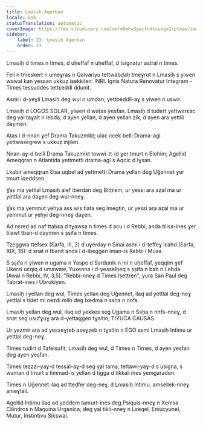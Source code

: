```yaml
---
title: Lmasiḥ Aqerban
locale: kab
statusTranslation: automatic
coverImage: https://res.cloudinary.com/xmfm6mhw3gwctndtcubgx2rptnae/image/upload/v1741354419/small_cover_la_gran_rebelion_28716e29d2.webp
sidebar:
    label: 23. Lmasiḥ Aqerban
    order: 23
---
```

Lmasiḥ d times n times, d uḥeffaf n uḥeffaf, d tsignatur astral n times.

Fell n tmeskert n umeɣras n Qalvariyu tettwabḍaḥ tmeɣrut n Lmasiḥ s yiwen wawal kan yesɛan ukkuẓ isekkilen: INRI. Ignis Natura Renovatur Integram - Times tessuddes tettɛeddi ddunit.

Asmi i d-yeɣli Lmasiḥ deg wul n umdan, yettbeddil-aɣ s yiwen n uswir.

Lmasiḥ d LOGOS SOLAR, yiwen d waṭas yeṣfan. Lmasiḥ d tudert yettwerɛac deg yal taɣalt n lebda, d ayen yellan, d ayen yellan zik, d ayen ara yettili daymen.

Aṭas i d-nnan ɣef Drama Takuzmikt; ulac ccek belli Drama-agi yettwasegrew s ukkuẓ injilen.

Nnan-aɣ-d belli Drama Takuzmikt tewwi-tt-id ɣer tmurt n Elohim; Agellid Ameqqran n Atlantida yettmetti drama-agi s Aqcic d Iɣsan.

Lkabir ameqqran Ɛisa uqbel ad yettmetti Drama yellan deg Uǧennet ɣer tmurt iqeddsen.

Ɣas ma yettlal Lmasiḥ alef iberdan deg Bitḥlem, ur yesɛi ara azal ma ur yettlal ara daɣen deg wul-nneɣ.

Ɣas ma yemmut yeḥya ass wis tlata seg lmegtin, ur yesɛi ara azal ma ur yemmut ur yeḥyi deg-nneɣ daɣen.

Ad nɛreḍ ad naf ttabɛa d tɣawsa n times d acu i d Ṛebbi, anda tilisa-ines ɣer tilawt tban-d daymen s ṣṣifa n times.

Tẓeggwa ttefsex (Ɛarfa, III, 2) d uɣerday n Sinai asmi i d-teffeɣ lɛahd (Ɛarfa, XIX, 18): d snat n tbanit anda i d-ibeggen iman-is Ṛebbi i Musa.

S ṣṣifa n yiwen n ugama n Yaspe d Sardunik n ini n uḥeffaf, yeqqim ɣef Ukersi ucqiq d umawaw, Yuxenna i d-yesselḥeq s ṣṣifa n bab n Lebda. (Awal n Ṛebbi, IV, 3,5). "Ṛebbi-nneɣ d Times Iseṭṭren", yura San Paul deg Tabrat-ines i Ubrukiyen.

Lmasiḥ i yellan deg wul, Times yellan deg Uǧennet, ilaq ad yettlal deg-neɣ yettlal s tidet mi nezdi mliḥ deg lxedma n ssḥa n nnfs.

Lmasiḥ yellan deg wul, ilaq ad yekkes seg Ugama n Ssḥa n nnfs-nneɣ, d snat seg usufɣuɣ ara d-yettaggen tɣaltin; TIYUCA CAUSAS.

Ur yezmir ara ad yesseɣṛeb aseɣẓeb n tɣaltin n EGO asmi Lmasiḥ Intimu ur yettlal deg-neɣ.

Times tudirt d Tafelsufit, Lmasiḥ deg wul, d Times n Times, d ayen yeṣfan deg ayen yeṣfan.

Times tezzzi-yaɣ-d tessal-aɣ-d seg yal tama, tettawi-yaɣ-d s usigna, s waman d tmurt s timmad-is yellan d tigga d tikkal-ines yemgaraden.

Times n Uǧennet ilaq ad tteḍfer deg-neɣ, d Lmasiḥ Intimu, amsellek-nneɣ ameɣlali.

Agellid Intimu ilaq ad yeddem tamurt-ines deg Psiquis-nneɣ n Xemsa Cilindros n Maquina Urganica; deg yal tikli-nneɣ n Lɛeqel, Emucyunel, Mutur, Instintivu Sikswal.

